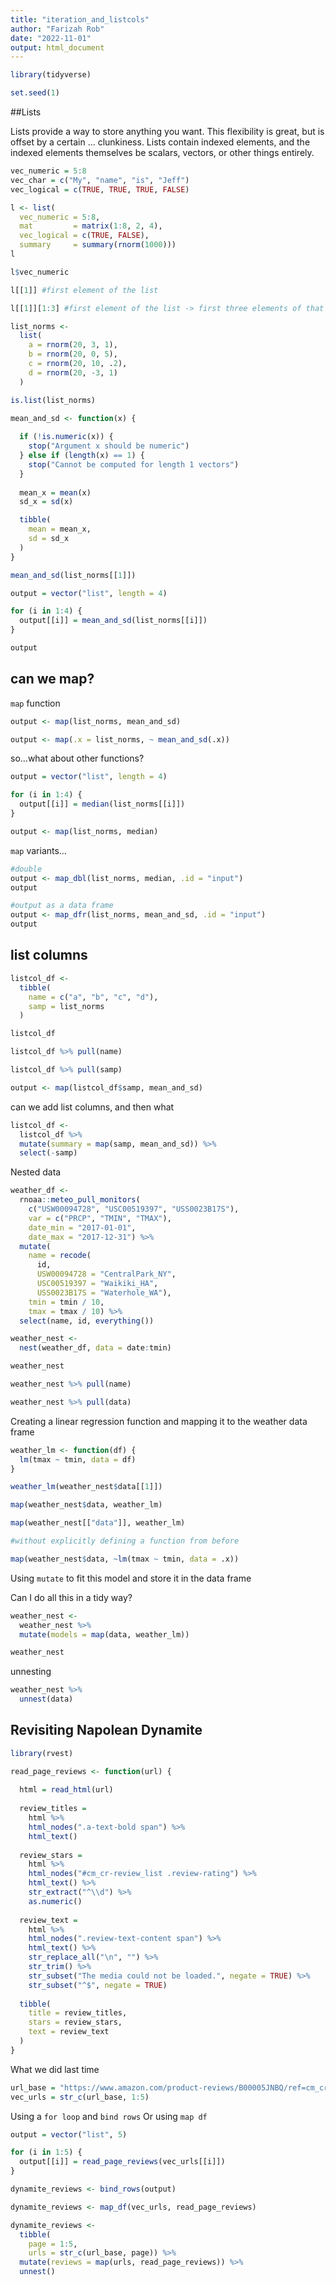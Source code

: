 ```yaml
---
title: "iteration_and_listcols"
author: "Farizah Rob"
date: "2022-11-01"
output: html_document
---
```


```r
library(tidyverse)

set.seed(1)
```

##Lists

Lists provide a way to store anything you want. This flexibility is great, but is offset by a certain … clunkiness. Lists contain indexed elements, and the indexed elements themselves be scalars, vectors, or other things entirely.

```r
vec_numeric = 5:8
vec_char = c("My", "name", "is", "Jeff")
vec_logical = c(TRUE, TRUE, TRUE, FALSE)
```

```r
l <- list(
  vec_numeric = 5:8,
  mat         = matrix(1:8, 2, 4),
  vec_logical = c(TRUE, FALSE),
  summary     = summary(rnorm(1000)))
l
```

```r
l$vec_numeric

l[[1]] #first element of the list

l[[1]][1:3] #first element of the list -> first three elements of that element
```

```r
list_norms <- 
  list(
    a = rnorm(20, 3, 1),
    b = rnorm(20, 0, 5),
    c = rnorm(20, 10, .2),
    d = rnorm(20, -3, 1)
  )

is.list(list_norms)
```

```r
mean_and_sd <- function(x) {
  
  if (!is.numeric(x)) {
    stop("Argument x should be numeric")
  } else if (length(x) == 1) {
    stop("Cannot be computed for length 1 vectors")
  }
  
  mean_x = mean(x)
  sd_x = sd(x)

  tibble(
    mean = mean_x, 
    sd = sd_x
  )
}

mean_and_sd(list_norms[[1]])

output = vector("list", length = 4)

for (i in 1:4) {
  output[[i]] = mean_and_sd(list_norms[[i]])
}

output
```
## can we map? 

`map` function 

```r
output <- map(list_norms, mean_and_sd)

output <- map(.x = list_norms, ~ mean_and_sd(.x))
```

so...what about other functions? 

```r
output = vector("list", length = 4)

for (i in 1:4) {
  output[[i]] = median(list_norms[[i]])
}

output <- map(list_norms, median)
```

`map` variants...

```r
#double
output <- map_dbl(list_norms, median, .id = "input")
output

#output as a data frame
output <- map_dfr(list_norms, mean_and_sd, .id = "input")
output
```

## list columns 

```r
listcol_df <- 
  tibble(
    name = c("a", "b", "c", "d"),
    samp = list_norms
  )

listcol_df

listcol_df %>% pull(name)

listcol_df %>% pull(samp)

output <- map(listcol_df$samp, mean_and_sd)
```

can we add list columns, and then what

```r
listcol_df <- 
  listcol_df %>% 
  mutate(summary = map(samp, mean_and_sd)) %>%
  select(-samp)
```

Nested data

```r
weather_df <-
  rnoaa::meteo_pull_monitors(
    c("USW00094728", "USC00519397", "USS0023B17S"),
    var = c("PRCP", "TMIN", "TMAX"), 
    date_min = "2017-01-01",
    date_max = "2017-12-31") %>%
  mutate(
    name = recode(
      id, 
      USW00094728 = "CentralPark_NY", 
      USC00519397 = "Waikiki_HA",
      USS0023B17S = "Waterhole_WA"),
    tmin = tmin / 10,
    tmax = tmax / 10) %>%
  select(name, id, everything())
```

```r
weather_nest <- 
  nest(weather_df, data = date:tmin)

weather_nest
```

```r
weather_nest %>% pull(name)

weather_nest %>% pull(data)
```

Creating a linear regression function and mapping it to the weather data frame
```r
weather_lm <- function(df) {
  lm(tmax ~ tmin, data = df)
}

weather_lm(weather_nest$data[[1]])

map(weather_nest$data, weather_lm)

map(weather_nest[["data"]], weather_lm)

#without explicitly defining a function from before

map(weather_nest$data, ~lm(tmax ~ tmin, data = .x))
```

Using `mutate` to fit this model and store it in the data frame

Can I do all this in a tidy way?

```r
weather_nest <- 
  weather_nest %>% 
  mutate(models = map(data, weather_lm))

weather_nest
```


unnesting

```r
weather_nest %>%
  unnest(data)
```

## Revisiting Napolean Dynamite

```r
library(rvest)
```

```r
read_page_reviews <- function(url) {
  
  html = read_html(url)
  
  review_titles = 
    html %>%
    html_nodes(".a-text-bold span") %>%
    html_text()
  
  review_stars = 
    html %>%
    html_nodes("#cm_cr-review_list .review-rating") %>%
    html_text() %>%
    str_extract("^\\d") %>%
    as.numeric()
  
  review_text = 
    html %>%
    html_nodes(".review-text-content span") %>%
    html_text() %>% 
    str_replace_all("\n", "") %>% 
    str_trim() %>% 
    str_subset("The media could not be loaded.", negate = TRUE) %>% 
    str_subset("^$", negate = TRUE)
  
  tibble(
    title = review_titles,
    stars = review_stars,
    text = review_text
  )
}
```


What we did last time

```r
url_base = "https://www.amazon.com/product-reviews/B00005JNBQ/ref=cm_cr_arp_d_viewopt_rvwer?ie=UTF8&reviewerType=avp_only_reviews&sortBy=recent&pageNumber="
vec_urls = str_c(url_base, 1:5)
```

Using a `for loop` and `bind rows`
Or using `map df`

```r
output = vector("list", 5)

for (i in 1:5) {
  output[[i]] = read_page_reviews(vec_urls[[i]])
}

dynamite_reviews <- bind_rows(output)

dynamite_reviews <- map_df(vec_urls, read_page_reviews)

dynamite_reviews <- 
  tibble(
    page = 1:5,
    urls = str_c(url_base, page)) %>% 
  mutate(reviews = map(urls, read_page_reviews)) %>% 
  unnest()

```

